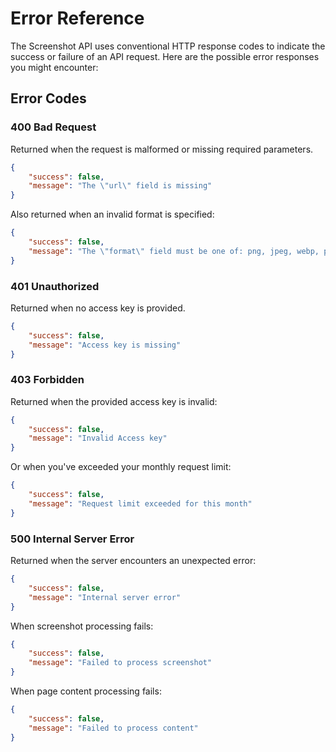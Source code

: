 # Error Reference

The Screenshot API uses conventional HTTP response codes to indicate the success or failure of an API request. Here are the possible error responses you might encounter:

## Error Codes

### 400 Bad Request

Returned when the request is malformed or missing required parameters.

```json
{
	"success": false,
	"message": "The \"url\" field is missing"
}
```

Also returned when an invalid format is specified:

```json
{
	"success": false,
	"message": "The \"format\" field must be one of: png, jpeg, webp, pdf"
}
```

### 401 Unauthorized

Returned when no access key is provided.

```json
{
	"success": false,
	"message": "Access key is missing"
}
```

### 403 Forbidden

Returned when the provided access key is invalid:

```json
{
	"success": false,
	"message": "Invalid Access key"
}
```

Or when you've exceeded your monthly request limit:

```json
{
	"success": false,
	"message": "Request limit exceeded for this month"
}
```

### 500 Internal Server Error

Returned when the server encounters an unexpected error:

```json
{
	"success": false,
	"message": "Internal server error"
}
```

When screenshot processing fails:

```json
{
	"success": false,
	"message": "Failed to process screenshot"
}
```

When page content processing fails:

```json
{
	"success": false,
	"message": "Failed to process content"
}
```
